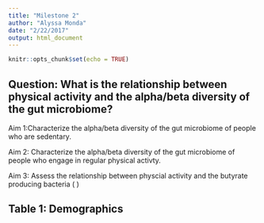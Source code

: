 ```yaml
---
title: "Milestone 2"
author: "Alyssa Monda"
date: "2/22/2017"
output: html_document
---
```


```r
knitr::opts_chunk$set(echo = TRUE)
```

## Question: What is the relationship between physical activity and the alpha/beta diversity of the gut microbiome?

Aim 1:Characterize the alpha/beta diversity of the gut microbiome of people who are sedentary.

Aim 2: Characterize the alpha/beta diversity of the gut microbiome of people who engage in regular physical activty.

Aim 3: Assess the relationship between physcial activity and the butyrate producing bacteria ( )

## Table 1: Demographics